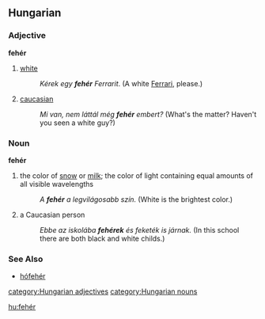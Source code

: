 ==Hungarian==
===Adjective===
'''fehér'''
# [[white]]
#: ''Kérek egy '''fehér''' Ferrarit''. (A white [[w:Ferrari|Ferrari]], please.)
# [[caucasian]]
#: ''Mi van, nem láttál még '''fehér''' embert?'' (What's the matter? Haven't you seen a white guy?)

===Noun===
'''fehér'''
# the color of [[snow]] or [[milk]]; the color of light containing equal amounts of all visible wavelengths
#: ''A '''fehér''' a legvilágosabb szín.'' (White is the brightest color.)
# a Caucasian person
#: ''Ebbe az iskolába '''fehérek''' és feketék is járnak.'' (In this school there are both black and white childs.)

===See Also===
*[[hófehér]]

[[category:Hungarian adjectives]]
[[category:Hungarian nouns]]

[[hu:fehér]]